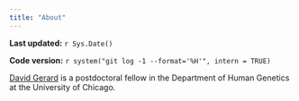 ```yaml
---
title: "About"
---
```


**Last updated:** `r Sys.Date()`

**Code version:** `r system("git log -1 --format='%H'", intern = TRUE)`

[David Gerard][github-io] is a postdoctoral fellow in the Department of Human Genetics at the University of Chicago.

[github-io]: http://dcgerard.github.io/